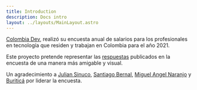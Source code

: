 ```yaml
---
title: Introduction
description: Docs intro
layout: ../layouts/MainLayout.astro
---
```


[Colombia Dev](https://twitter.com/colombia_dev), realizó su encuesta anual de
salarios para los profesionales en tecnología que residen y trabajan en Colombia para el año 2021.

Este proyecto pretende representar las <a href="https://github.com/colombia-dev/data/tree/master/salaries/2021" target="_blank">respuestas</a> publicados en la encuesta de una manera más amigable y visual.

Un agradecimiento a [Julian Sinuco](https://twitter.com/SSINUCO), [Santiago Bernal](https://twitter.com/santiaguf),
[Miguel Angel Naranjo](https://twitter.com/manaranjoc) y [Buriticá](https://twitter.com/buritica/) por liderar la encuesta.


